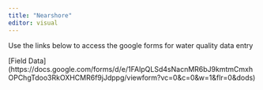 ```yaml
---
title: "Nearshore"
editor: visual
---
```


Use the links below to access the google forms for water quality data entry

\[Field Data\](https://docs.google.com/forms/d/e/1FAIpQLSd4sNacnMR6bJ9kmtmCmxhOPChgTdoo3RkOXHCMR6f9jJdppg/viewform?vc=0&c=0&w=1&flr=0&dods)
